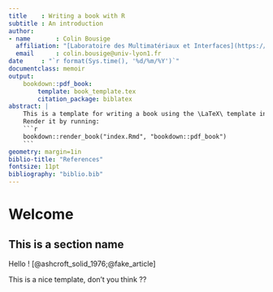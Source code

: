 ```yaml
---
title    : Writing a book with R
subtitle : An introduction
author:
- name       : Colin Bousige
  affiliation: "[Laboratoire des Multimatériaux et Interfaces](https://lmi.cnrs.fr/), Lyon, France"
  email      : colin.bousige@univ-lyon1.fr
date     : "`r format(Sys.time(), '%d/%m/%Y')`"
documentclass: memoir
output: 
    bookdown::pdf_book:
        template: book_template.tex
        citation_package: biblatex
abstract: |
    This is a template for writing a book using the \LaTeX\ template in `book_template.tex`.
    Render it by running: 
    ```r
    bookdown::render_book("index.Rmd", "bookdown::pdf_book")
    ```
geometry: margin=1in
biblio-title: "References"
fontsize: 11pt
bibliography: "biblio.bib"
---
```


<!-- 
Render with:
bookdown::render_book("index.Rmd", "bookdown::pdf_book")
-->


# Welcome 

## This is a section name

Hello ! [@ashcroft_solid_1976;@fake_article]

This is a nice template, don't you think ??